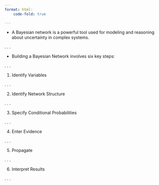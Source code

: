 ```yaml
---
format: html:
    code-fold: true

---
```

- A Bayesian network is a powerful tool used for modeling and reasoning about uncertainty in complex systems.

. . . 

- Building a Bayesian Network involves six key steps:

. . . 

1.	Identify Variables

. . . 

2.	Identify Network Structure

. . . 

3.	Specify Conditional Probabilities

. . . 

4.	Enter Evidence

. . . 

5.	Propagate

. . . 

6.	Interpret Results

. . . 
